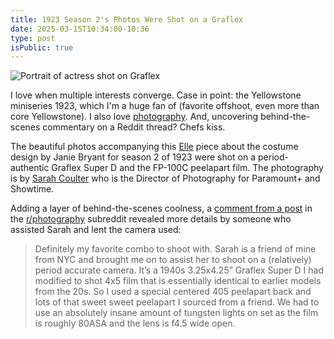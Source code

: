 ```yaml
---
title: 1923 Season 2's Photos Were Shot on a Graflex
date: 2025-03-15T10:34:00-10:36
type: post
isPublic: true
---
```


![Portrait of actress shot on Graflex](1923-s2-polaroid.avif)

I love when multiple interests converge. Case in point: the Yellowstone miniseries
1923, which I'm a huge fan of (favorite offshoot, even more than core Yellowstone). I also love [photography](/photography/). And, uncovering behind-the-scenes commentary on a Reddit thread? Chefs kiss.

The beautiful photos accompanying this [Elle]() piece about the costume design by Janie Bryant for season 2 of 1923 were shot on a period-authentic Graflex Super D and the FP-100C peelapart film. The photography is by [Sarah Coulter](http://www.sarahkcoulter.com/) who is the Director of Photography for Paramount+ and Showtime.

Adding a layer of behind-the-scenes coolness, a [comment from a post](https://www.reddit.com/r/photography/comments/1j7vks0/comment/mh6crv1/?utm_source=share&utm_medium=web3x&utm_name=web3xcss&utm_term=1&utm_content=share_button) in the [r/photography](https://www.reddit.com/r/photography/) subreddit revealed more details by someone who assisted Sarah and lent the camera used:

>Definitely my favorite combo to shoot with. Sarah is a friend of mine from NYC and brought me on to assist her to shoot on a (relatively) period accurate camera. It’s a 1940s 3.25x4.25” Graflex Super D I had modified to shot 4x5 film that is essentially identical to earlier models from the 20s. So I used a special centered 405 peelapart back and lots of that sweet sweet peelapart I sourced from a friend. We had to use an absolutely insane amount of tungsten lights on set as the film is roughly 80ASA and the lens is f4.5 wide open.
